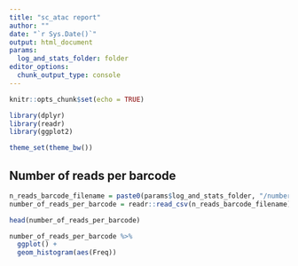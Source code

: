 ```yaml
---
title: "sc_atac report"
author: ""
date: "`r Sys.Date()`"
output: html_document
params:  
  log_and_stats_folder: folder
editor_options: 
  chunk_output_type: console
---
```


```r
knitr::opts_chunk$set(echo = TRUE)
```

```r

library(dplyr)
library(readr)
library(ggplot2)

theme_set(theme_bw())

```


## Number of reads per barcode

```r

n_reads_barcode_filename = paste0(params$log_and_stats_folder, "/number_of_reads_per_barcode.csv")
number_of_reads_per_barcode = readr::read_csv(n_reads_barcode_filename)

head(number_of_reads_per_barcode)

```

```r
number_of_reads_per_barcode %>% 
  ggplot() +
  geom_histogram(aes(Freq))
```

